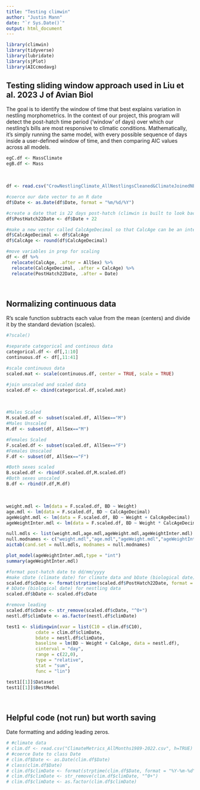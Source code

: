 ```yaml
---
title: "Testing climwin"
author: "Justin Mann"
date: "`r Sys.Date()`"
output: html_document
---
```


```r
library(climwin)
library(tidyverse)
library(lubridate)
library(sjPlot)
library(AICcmodavg)
```

## Testing sliding window approach used in Liu et al. 2023 J of Avian Biol

The goal is to identify the window of time that best explains variation in nestling morphometrics. In the context of our project, this program will detect the post-hatch time period ('window' of days) over which our nestling's bills are most responsive to climatic conditions. Mathematically, it's simply running the same model, with every possible sequence of days inside a user-defined window of time, and then comparing AIC values across all models.

```r
egC.df <- MassClimate
egB.df <- Mass 
```
<br>

```r
df <- read.csv("CrowNestlingClimate_AllNestlingsCleaned&ClimateJoinedNEW.csv", h=TRUE)

#coerce our date vector to an R date
df$Date <- as.Date(df$Date, format = "%m/%d/%Y")

#create a date that is 22 days post-hatch (climwin is built to look backwards from a specified date, not forwards)
df$PostHatch22Date <- df$Date + 22

#make a new vector called CalcAgeDecimal so that CalcAge can be an integer instead
df$CalcAgeDecimal <- df$CalcAge
df$CalcAge <- round(df$CalcAgeDecimal)

#move variables in prep for scaling
df <- df %>% 
  relocate(CalcAge, .after = AllSex) %>% 
  relocate(CalcAgeDecimal, .after = CalcAge) %>% 
  relocate(PostHatch22Date, .after = Date)

```
<br>


## Normalizing continuous data

R's scale function subtracts each value from the mean (centers) and divide it by the standard deviation (scales).

```r
#?scale()

#separate categorical and continous data
categorical.df <- df[,1:10]
continuous.df <- df[,11:41]

#scale continuous data
scaled.mat <- scale(continuous.df, center = TRUE, scale = TRUE)

#join unscaled and scaled data
scaled.df <- cbind(categorical.df,scaled.mat)
```
<br>

```r
#Males Scaled
M.scaled.df <- subset(scaled.df, AllSex=="M")
#Males Unscaled
M.df <- subset(df, AllSex=="M")

#Females Scaled
F.scaled.df <- subset(scaled.df, AllSex=="F")
#Females Unscaled
F.df <- subset(df, AllSex=="F")

#Both sexes scaled
B.scaled.df <- rbind(F.scaled.df,M.scaled.df)
#Both sexes unscaled
B.df <- rbind(F.df,M.df)
```
<br>

```r
weight.mdl <- lm(data = F.scaled.df, BD ~ Weight)
age.mdl <- lm(data = F.scaled.df, BD ~ CalcAgeDecimal)
ageWeight.mdl <- lm(data = F.scaled.df, BD ~ Weight + CalcAgeDecimal)
ageWeightInter.mdl <- lm(data = F.scaled.df, BD ~ Weight * CalcAgeDecimal)

null.mdls <- list(weight.mdl,age.mdl,ageWeight.mdl,ageWeightInter.mdl)
null.modnames <- c("weight.mdl","age.mdl","ageWeight.mdl","ageWeightInter.mdl")
aictab(cand.set = null.mdls, modnames = null.modnames)

plot_model(ageWeightInter.mdl,type = "int")
summary(ageWeightInter.mdl)
```





```r
#format post-hatch date to dd/mm/yyyy
#make cDate (climate date) for climate data and bDate (biological date) for nestling data
scaled.df$cDate <- format(strptime(scaled.df$PostHatch22Date, format = "%Y-%m-%d"), "%d/%m/%Y")
# bDate (biological date) for nestling data
scaled.df$bDate <- scaled.df$cDate

#remove leading 
scaled.df$cDate <- str_remove(scaled.df$cDate, "^0+")
nestl.df$climDate <- as.factor(nestl.df$climDate)
```

```r
test1 <- slidingwin(xvar = list(C10 = clim.df$C10),
           cdate = clim.df$climDate,
           bdate = nestl.df$climDate,
           baseline = lm(BD ~ Weight + CalcAge, data = nestl.df),
           cinterval = "day",
           range = c(22,0),
           type = "relative",
           stat = "sum",
           func = "lin")
```
```r
test1[[1]]$Dataset
test1[[1]]$BestModel
```
<br>

## Helpful code (not run) but worth saving 

Date formatting and adding leading zeros.
```r
# #climate data
# clim.df <- read.csv("ClimateMetrics_AllMonths1989-2022.csv", h=TRUE)
# #coerce Date to class Date
# clim.df$Date <- as.Date(clim.df$Date)
# class(clim.df$Date)
# clim.df$climDate <- format(strptime(clim.df$Date, format = "%Y-%m-%d"), "%d/%m/%Y")
# clim.df$climDate <- str_remove(clim.df$climDate, "^0+")
# clim.df$climDate <- as.factor(clim.df$climDate)
```
